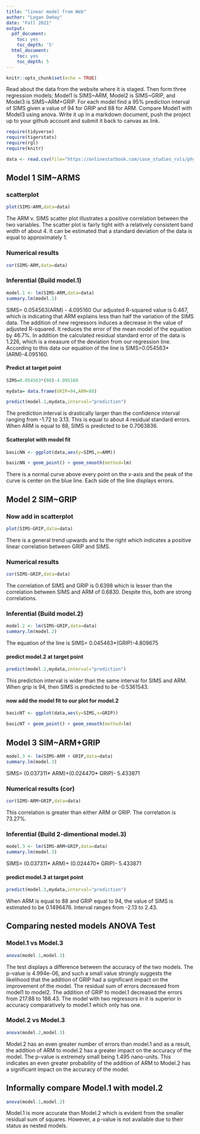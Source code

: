 ```yaml
---
title: "linear model from Web"
author: "Logan DeHay"
date: "Fall 2021"
output:
  pdf_document:
    toc: yes
    toc_depth: '5'
  html_document:
    toc: yes
    toc_depth: 5
---
```


```r
knitr::opts_chunk$set(echo = TRUE)
```

Read about the data from the website where it is staged.  Then form three regression models; Model1 is SIMS~ARM, Model2 is SIMS~GRIP, and Model3 is SIMS~ARM+GRIP. For each model find a 95% prediction interval of SIMS given a value of 94  for GRIP and 88 for ARM. Compare Model1 with Model3 using anova. Write it up in a markdown document, push the project up to your github account and submit it back to canvas as link. 

 


```r
require(tidyverse)
require(tigerstats)
require(rgl)
require(knitr)

```

```r
data <- read.csv(file="https://onlinestatbook.com/case_studies_rvls/physical_strength/data.txt",sep="",header=TRUE)  

```

## Model 1 SIM~ARMS

### scatterplot
  
```r
plot(SIMS~ARM,data=data)
```
  
The ARM v. SIMS scatter plot illustrates a positive correlation between the two variables. The scatter plot is fairly tight with a relatively consistent band width of about 4. It can be estimated that a standard deviation of the data is equal to approximately 1.
  
### Numerical results
  
```r
cor(SIMS~ARM,data=data)
```
  
### Inferential  (Build model.1)
  
```r
model.1 <- lm(SIMS~ARM,data=data)
summary.lm(model.1)
```
  
SIMS= 0.054563(ARM) - 4.095160
Our adjusted R-squared value is 0.467, which is indicating that ARM explains less than half the variation of the SIMS data. The addition of new regressors induces a decrease in the value of adjusted R-squared. It reduces the error of the mean model of the equation by 46.7%. In addition the calculated residual standard error of the data is 1.226, which is a measure of the deviation from our regression line. According to this data our equation of the line is SIMS=0.054563*(ARM)-4.095160. 
  
#### Predict at target point
```r
SIMS=0.054563*(88)-4.095160
```

  
```r
mydata= data.frame(GRIP=94,ARM=88)
```

```r
predict(model.1,mydata,interval="prediction")
```
  
The prediction interval is drastically larger than the confidence interval ranging from -1.72 to 3.13. This is equal to about 4 residual standard errors. When ARM is equal to 88, SIMS is predicted to be 0.7063836. 
  
#### Scatterplot with model fit
  
```r
basicNN <- ggplot(data,aes(y=SIMS,x=ARM))
```
  
```r
basicNN + geom_point() + geom_smooth(method=lm)
``` 
  
There is a normal curve above every point on the x-axis and the peak of the curve is center on the blue line. Each side of the line displays errors.
  
## Model 2 SIM~GRIP

### Now add in scatterplot
```r
plot(SIMS~GRIP,data=data)
```
  
There is a general trend upwards and to the right which indicates a positive linear correlation between GRIP and SIMS.
  
### Numerical results 
```r
cor(SIMS~GRIP,data=data)
```
  
The correlation of SIMS and GRIP is 0.6398 which is lesser than the correlation between SIMS and ARM of 0.6830. Despite this, both are strong correlations.
  
### Inferential  (Build model.2)
  
```r
model.2 <- lm(SIMS~GRIP,data=data)
summary.lm(model.2)
```
  
The equation of the line is SIMS= 0.045463*(GRIP)-4.809675
  
#### predict model.2 at target point

```r
predict(model.2,mydata,interval="prediction")
```
  
This prediction interval is wider than the same interval for SIMS and ARM. When grip is 94, then SIMS is predicted to be -0.5361543.
  
#### now add the model fit to our plot for model.2
  
```r
basicNT <- ggplot(data,aes(y=SIMS,x=GRIP))
```
  
```r
basicNT + geom_point() + geom_smooth(method=lm)
``` 

## Model 3 SIM~ARM+GRIP

```r
model.3 <- lm(SIMS~ARM + GRIP,data=data)
summary.lm(model.3)
``` 
  
SIMS= (0.037311* ARM)+(0.024470* GRIP)- 5.433871
  
### Numerical results (cor)
  
```r
cor(SIMS~ARM+GRIP,data=data)
```
  
This correlation is greater than either ARM or GRIP. The correlation is 73.27%.
  
### Inferential  (Build 2-dimentional model.3)
```r
model.3 <- lm(SIMS~ARM+GRIP,data=data)
summary.lm(model.3)
```
  
SIMS= (0.037311* ARM)+ (0.024470* GRIP)- 5.433871
  
#### predict model.3 at target point
  
```r
predict(model.3,mydata,interval="prediction")
```
  
When ARM is equal to 88 and GRIP equal to 94, the value of SIMS is estimated to be 0.1496476. Interval ranges from -2.13 to 2.43.
  
## Comparing nested models ANOVA Test

### Model.1 vs Model.3
```r
anova(model.1,model.3)
```
  
The test displays a difference between the accuracy of the two models. The p-value is 4.994e-06, and such a small value strongly suggests the likelihood that the addition of GRIP had a significant impact on the improvement of the model. The residual sum of errors decreased from model1 to model2. The addition of GRIP to model.1 decreased the errors from 217.88 to 188.43. The model with two regressors in it is superior in accuracy comparatively to model.1 which only has one.
  
### Model.2 vs Model.3
```r
anova(model.2,model.3)
```
  
Model.2 has an even greater number of errors than model.1 and as a result, the addition of ARM to model.2 has a greater impact on the accuracy of the model. The p-value is extremely small being 1.495 nano-units. This indicates an even greater probability of the addition of ARM to Model.2 has a significant impact on the accuracy of the model.
  
## Informally compare Model.1 with model.2
```r
anova(model.1,model.2)
```
  
Model.1 is more accurate than Model.2 which is evident from the smaller residual sum of squares. However, a p-value is not available due to their status as nested models.
  